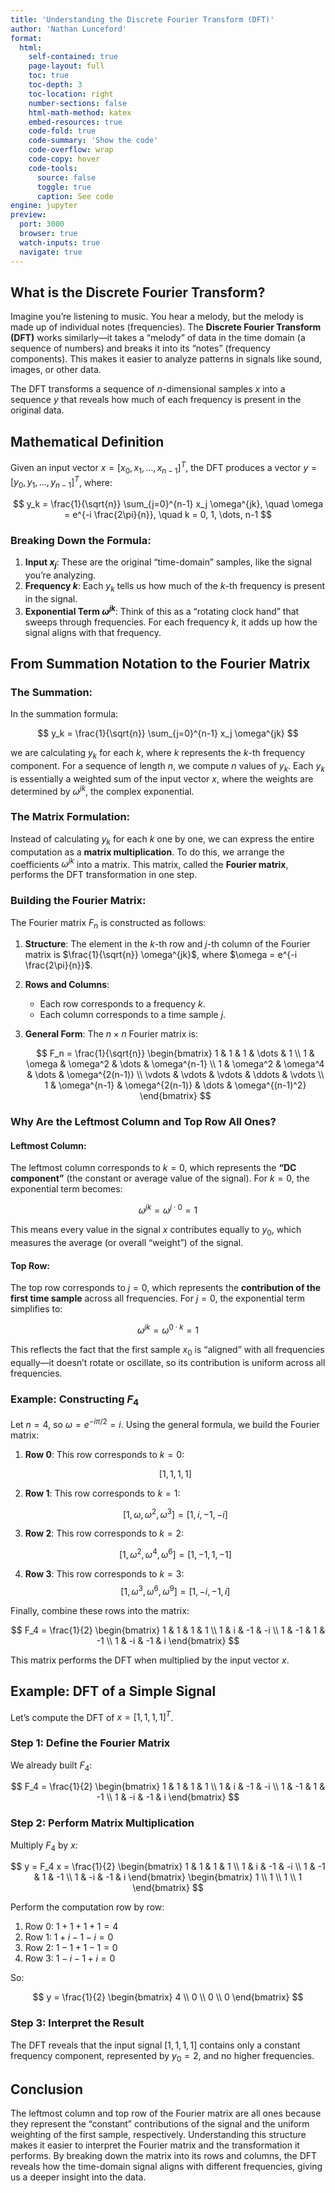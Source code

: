 ```yaml
---
title: 'Understanding the Discrete Fourier Transform (DFT)'
author: 'Nathan Lunceford'
format:
  html:
    self-contained: true
    page-layout: full
    toc: true
    toc-depth: 3
    toc-location: right
    number-sections: false
    html-math-method: katex
    embed-resources: true
    code-fold: true
    code-summary: 'Show the code'
    code-overflow: wrap
    code-copy: hover
    code-tools:
      source: false
      toggle: true
      caption: See code
engine: jupyter
preview:
  port: 3000
  browser: true
  watch-inputs: true
  navigate: true
---
```


## **What is the Discrete Fourier Transform?**

Imagine you’re listening to music. You hear a melody, but the melody is made up of individual notes (frequencies). The **Discrete Fourier Transform (DFT)** works similarly—it takes a "melody" of data in the time domain (a sequence of numbers) and breaks it into its "notes" (frequency components). This makes it easier to analyze patterns in signals like sound, images, or other data.

The DFT transforms a sequence of $n$-dimensional samples $x$ into a sequence $y$ that reveals how much of each frequency is present in the original data.

## **Mathematical Definition**

Given an input vector $x = [x_0, x_1, \dots, x_{n-1}]^T$, the DFT produces a vector $y = [y_0, y_1, \dots, y_{n-1}]^T$, where:

$$
y_k = \frac{1}{\sqrt{n}} \sum_{j=0}^{n-1} x_j \omega^{jk}, \quad \omega = e^{-i \frac{2\pi}{n}}, \quad k = 0, 1, \dots, n-1
$$

### Breaking Down the Formula:

1. **Input $x_j$**: These are the original "time-domain" samples, like the signal you’re analyzing.
2. **Frequency $k$**: Each $y_k$ tells us how much of the $k$-th frequency is present in the signal.
3. **Exponential Term $\omega^{jk}$**: Think of this as a "rotating clock hand" that sweeps through frequencies. For each frequency $k$, it adds up how the signal aligns with that frequency.

## **From Summation Notation to the Fourier Matrix**

### The Summation:

In the summation formula:

$$
y_k = \frac{1}{\sqrt{n}} \sum_{j=0}^{n-1} x_j \omega^{jk}
$$

we are calculating $y_k$ for each $k$, where $k$ represents the $k$-th frequency component. For a sequence of length $n$, we compute $n$ values of $y_k$. Each $y_k$ is essentially a weighted sum of the input vector $x$, where the weights are determined by $\omega^{jk}$, the complex exponential.

### The Matrix Formulation:

Instead of calculating $y_k$ for each $k$ one by one, we can express the entire computation as a **matrix multiplication**. To do this, we arrange the coefficients $\omega^{jk}$ into a matrix. This matrix, called the **Fourier matrix**, performs the DFT transformation in one step.

### Building the Fourier Matrix:

The Fourier matrix $F_n$ is constructed as follows:

1. **Structure**: The element in the $k$-th row and $j$-th column of the Fourier matrix is $\frac{1}{\sqrt{n}} \omega^{jk}$, where $\omega = e^{-i \frac{2\pi}{n}}$.

2. **Rows and Columns**:

   - Each row corresponds to a frequency $k$.
   - Each column corresponds to a time sample $j$.

3. **General Form**:
   The $n \times n$ Fourier matrix is:

   $$
   F_n = \frac{1}{\sqrt{n}}
   \begin{bmatrix}
   1 & 1 & 1 & \dots & 1 \\
   1 & \omega & \omega^2 & \dots & \omega^{n-1} \\
   1 & \omega^2 & \omega^4 & \dots & \omega^{2(n-1)} \\
   \vdots & \vdots & \vdots & \ddots & \vdots \\
   1 & \omega^{n-1} & \omega^{2(n-1)} & \dots & \omega^{(n-1)^2}
   \end{bmatrix}
   $$

### **Why Are the Leftmost Column and Top Row All Ones?**

#### Leftmost Column:

The leftmost column corresponds to $k = 0$, which represents the **"DC component"** (the constant or average value of the signal). For $k = 0$, the exponential term becomes:

$$
\omega^{jk} = \omega^{j \cdot 0} = 1
$$

This means every value in the signal $x$ contributes equally to $y_0$, which measures the average (or overall "weight") of the signal.

#### Top Row:

The top row corresponds to $j = 0$, which represents the **contribution of the first time sample** across all frequencies. For $j = 0$, the exponential term simplifies to:

$$
\omega^{jk} = \omega^{0 \cdot k} = 1
$$

This reflects the fact that the first sample $x_0$ is "aligned" with all frequencies equally—it doesn't rotate or oscillate, so its contribution is uniform across all frequencies.

### Example: Constructing $F_4$

Let $n = 4$, so $\omega = e^{-i \pi / 2} = i$. Using the general formula, we build the Fourier matrix:

1. **Row 0**: This row corresponds to $k = 0$:

   $$
   [1, 1, 1, 1]
   $$

2. **Row 1**: This row corresponds to $k = 1$:

   $$
    [1, \omega, \omega^2, \omega^3] = [1, i, -1, -i]
   $$

3. **Row 2**: This row corresponds to $k = 2$:

   $$
   [1, \omega^2, \omega^4, \omega^6] = [1, -1, 1, -1]
   $$

4. **Row 3**: This row corresponds to $k = 3$:
   $$
   [1, \omega^3, \omega^6, \omega^9] = [1, -i, -1, i]
   $$

Finally, combine these rows into the matrix:

$$
F_4 = \frac{1}{2}
\begin{bmatrix}
1 & 1 & 1 & 1 \\
1 & i & -1 & -i \\
1 & -1 & 1 & -1 \\
1 & -i & -1 & i
\end{bmatrix}
$$

This matrix performs the DFT when multiplied by the input vector $x$.

## **Example: DFT of a Simple Signal**

Let’s compute the DFT of $x = [1, 1, 1, 1]^T$.

### **Step 1: Define the Fourier Matrix**

We already built $F_4$:

$$
F_4 = \frac{1}{2}
\begin{bmatrix}
1 & 1 & 1 & 1 \\
1 & i & -1 & -i \\
1 & -1 & 1 & -1 \\
1 & -i & -1 & i
\end{bmatrix}
$$

### **Step 2: Perform Matrix Multiplication**

Multiply $F_4$ by $x$:

$$
y = F_4 x = \frac{1}{2}
\begin{bmatrix}
1 & 1 & 1 & 1 \\
1 & i & -1 & -i \\
1 & -1 & 1 & -1 \\
1 & -i & -1 & i
\end{bmatrix}
\begin{bmatrix}
1 \\ 1 \\ 1 \\ 1
\end{bmatrix}
$$

Perform the computation row by row:

1. Row 0: $1 + 1 + 1 + 1 = 4$
2. Row 1: $1 + i - 1 - i = 0$
3. Row 2: $1 - 1 + 1 - 1 = 0$
4. Row 3: $1 - i - 1 + i = 0$

So:

$$
y = \frac{1}{2}
\begin{bmatrix}
4 \\ 0 \\ 0 \\ 0
\end{bmatrix}
$$

### **Step 3: Interpret the Result**

The DFT reveals that the input signal $[1, 1, 1, 1]$ contains only a constant frequency component, represented by $y_0 = 2$, and no higher frequencies.

## **Conclusion**

The leftmost column and top row of the Fourier matrix are all ones because they represent the "constant" contributions of the signal and the uniform weighting of the first sample, respectively. Understanding this structure makes it easier to interpret the Fourier matrix and the transformation it performs. By breaking down the matrix into its rows and columns, the DFT reveals how the time-domain signal aligns with different frequencies, giving us a deeper insight into the data.
